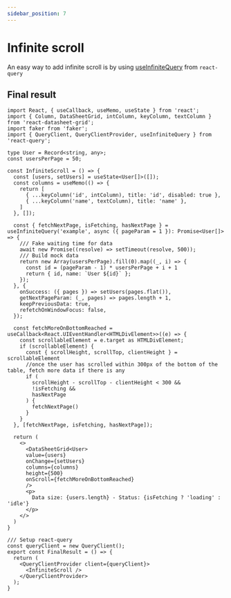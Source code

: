 ```yaml
---
sidebar_position: 7
---
```


# Infinite scroll
An easy way to add infinite scroll is by using [useInfiniteQuery]('https://tanstack.com/query/v3/docs/react/guides/infinite-queries') from `react-query`

## Final result

```tsx
import React, { useCallback, useMemo, useState } from 'react';
import { Column, DataSheetGrid, intColumn, keyColumn, textColumn } from 'react-datasheet-grid';
import faker from 'faker';
import { QueryClient, QueryClientProvider, useInfiniteQuery } from 'react-query';

type User = Record<string, any>;
const usersPerPage = 50;

const InfiniteScroll = () => {
  const [users, setUsers] = useState<User[]>([]);
  const columns = useMemo(() => {
    return [
      { ...keyColumn('id', intColumn), title: 'id', disabled: true },
      { ...keyColumn('name', textColumn), title: 'name' },
    ]
  }, []);

  const { fetchNextPage, isFetching, hasNextPage } = useInfiniteQuery('example', async ({ pageParam = 1 }): Promise<User[]> => {
    /// Fake waiting time for data
    await new Promise((resolve) => setTimeout(resolve, 500));
    /// Build mock data
    return new Array(usersPerPage).fill(0).map((_, i) => {
      const id = (pageParam - 1) * usersPerPage + i + 1
      return { id, name: `User ${id}` };
    });
  }, {
    onSuccess: ({ pages }) => setUsers(pages.flat()),
    getNextPageParam: (_, pages) => pages.length + 1,
    keepPreviousData: true,
    refetchOnWindowFocus: false,
  });

  const fetchMoreOnBottomReached = useCallback<React.UIEventHandler<HTMLDivElement>>((e) => {
    const scrollableElement = e.target as HTMLDivElement;
    if (scrollableElement) {
      const { scrollHeight, scrollTop, clientHeight } = scrollableElement
      //once the user has scrolled within 300px of the bottom of the table, fetch more data if there is any
      if (
        scrollHeight - scrollTop - clientHeight < 300 &&
        !isFetching &&
        hasNextPage
      ) {
        fetchNextPage()
      }
    }
  }, [fetchNextPage, isFetching, hasNextPage]);

  return (
    <>
      <DataSheetGrid<User>
      value={users}
      onChange={setUsers}
      columns={columns}
      height={500}
      onScroll={fetchMoreOnBottomReached}
      />
      <p>
        Data size: {users.length} - Status: {isFetching ? 'loading' : 'idle'}
      </p>
    </>
  )
}

/// Setup react-query
const queryClient = new QueryClient();
export const FinalResult = () => {
  return (
    <QueryClientProvider client={queryClient}>
      <InfiniteScroll />
    </QueryClientProvider>
  );
}
```

<FinalResult />
